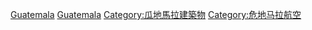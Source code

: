 {{Commons cat|Airports in Guatemala}}

[[Category:各国机场|Guatemala]]
[[Category:北美洲機場|Guatemala]]
[[Category:瓜地馬拉建築物‎|Category:瓜地馬拉建築物‎]]
[[Category:危地马拉航空‎|Category:危地马拉航空‎]]